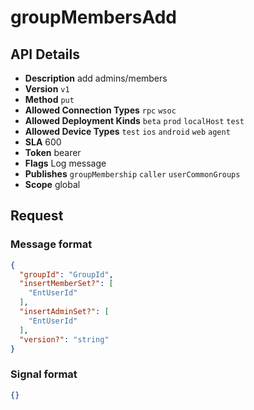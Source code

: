 # groupMembersAdd

## API Details

- **Description** add  admins/members
- **Version** `v1`
- **Method** `put`
- **Allowed Connection Types** `rpc` `wsoc` 
- **Allowed Deployment Kinds** `beta` `prod` `localHost` `test` 
- **Allowed Device Types** `test` `ios` `android` `web` `agent` 
- **SLA** 600
- **Token** bearer
- **Flags** Log message
- **Publishes** `groupMembership` `caller` `userCommonGroups` 
- **Scope** global


## Request

### Message format

```json
{
  "groupId": "GroupId",
  "insertMemberSet?": [
    "EntUserId"
  ],
  "insertAdminSet?": [
    "EntUserId"
  ],
  "version?": "string"
}
```

### Signal format

```json
{}
```

